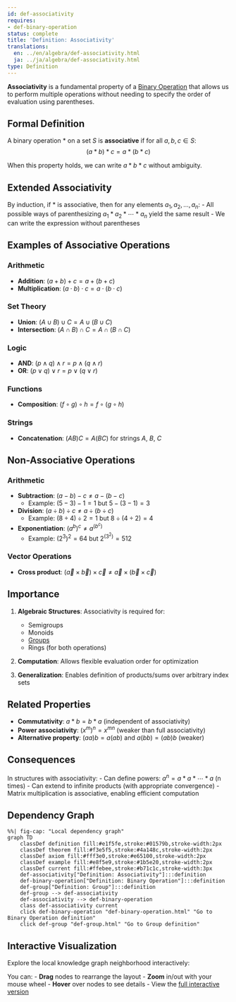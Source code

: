 ```yaml
---
id: def-associativity
requires:
- def-binary-operation
status: complete
title: 'Definition: Associativity'
translations:
  en: ../en/algebra/def-associativity.html
  ja: ../ja/algebra/def-associativity.html
type: Definition
---
```


**Associativity** is a fundamental property of a [Binary Operation](def-binary-operation.qmd) that allows us to perform multiple operations without needing to specify the order of evaluation using parentheses.

## Formal Definition

A binary operation $*$ on a set $S$ is **associative** if for all $a, b, c \in S$:
$$(a * b) * c = a * (b * c)$$

When this property holds, we can write $a * b * c$ without ambiguity.

## Extended Associativity

By induction, if $*$ is associative, then for any elements $a_1, a_2, \ldots, a_n$:
- All possible ways of parenthesizing $a_1 * a_2 * \cdots * a_n$ yield the same result
- We can write the expression without parentheses

## Examples of Associative Operations

### Arithmetic
- **Addition**: $(a + b) + c = a + (b + c)$
- **Multiplication**: $(a \cdot b) \cdot c = a \cdot (b \cdot c)$

### Set Theory
- **Union**: $(A \cup B) \cup C = A \cup (B \cup C)$
- **Intersection**: $(A \cap B) \cap C = A \cap (B \cap C)$

### Logic
- **AND**: $(p \land q) \land r = p \land (q \land r)$
- **OR**: $(p \lor q) \lor r = p \lor (q \lor r)$

### Functions
- **Composition**: $(f \circ g) \circ h = f \circ (g \circ h)$

### Strings
- **Concatenation**: $(AB)C = A(BC)$ for strings $A$, $B$, $C$

## Non-Associative Operations

### Arithmetic
- **Subtraction**: $(a - b) - c \neq a - (b - c)$
  - Example: $(5 - 3) - 1 = 1$ but $5 - (3 - 1) = 3$
- **Division**: $(a \div b) \div c \neq a \div (b \div c)$
  - Example: $(8 \div 4) \div 2 = 1$ but $8 \div (4 \div 2) = 4$
- **Exponentiation**: $(a^b)^c \neq a^{(b^c)}$
  - Example: $(2^3)^2 = 64$ but $2^{(3^2)} = 512$

### Vector Operations
- **Cross product**: $(\vec{a} \times \vec{b}) \times \vec{c} \neq \vec{a} \times (\vec{b} \times \vec{c})$

## Importance

1. **Algebraic Structures**: Associativity is required for:
   - Semigroups
   - Monoids
   - [Groups](def-group.qmd)
   - Rings (for both operations)

2. **Computation**: Allows flexible evaluation order for optimization

3. **Generalization**: Enables definition of products/sums over arbitrary index sets

## Related Properties

- **Commutativity**: $a * b = b * a$ (independent of associativity)
- **Power associativity**: $(x^m)^n = x^{mn}$ (weaker than full associativity)
- **Alternative property**: $(aa)b = a(ab)$ and $a(bb) = (ab)b$ (weaker)

## Consequences

In structures with associativity:
- Can define powers: $a^n = a * a * \cdots * a$ (n times)
- Can extend to infinite products (with appropriate convergence)
- Matrix multiplication is associative, enabling efficient computation

## Dependency Graph

```mermaid
%%| fig-cap: "Local dependency graph"
graph TD
    classDef definition fill:#e1f5fe,stroke:#01579b,stroke-width:2px
    classDef theorem fill:#f3e5f5,stroke:#4a148c,stroke-width:2px
    classDef axiom fill:#fff3e0,stroke:#e65100,stroke-width:2px
    classDef example fill:#e8f5e9,stroke:#1b5e20,stroke-width:2px
    classDef current fill:#ffebee,stroke:#b71c1c,stroke-width:3px
    def-associativity["Definition: Associativity"]:::definition
    def-binary-operation["Definition: Binary Operation"]:::definition
    def-group["Definition: Group"]:::definition
    def-group --> def-associativity
    def-associativity --> def-binary-operation
    class def-associativity current
    click def-binary-operation "def-binary-operation.html" "Go to Binary Operation definition"
    click def-group "def-group.html" "Go to Group definition"
```

## Interactive Visualization

Explore the local knowledge graph neighborhood interactively:

::: {.graph-viz data-id="def-associativity" data-width="700" data-height="500"}
:::

You can:
- **Drag** nodes to rearrange the layout
- **Zoom** in/out with your mouse wheel
- **Hover** over nodes to see details
- View the [full interactive version](../../output/interactive/def-associativity.html){target="_blank"}
